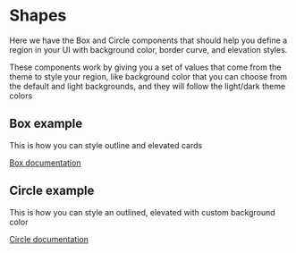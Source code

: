 
<Meta title='Components/Shape/Intro' />

# Shapes

Here we have the Box and Circle components that should help you define a region in your UI with background color, border curve, and elevation styles.

These components work by giving you a set of values that come from the theme to style your region, like background color that you can choose from the default and light backgrounds, and they will follow the light/dark theme colors

## Box example

This is how you can style outline and elevated cards

<Canvas>
  <Story id='components-shape-box--outlined-card' />
</Canvas>

<Canvas>
  <Story id='components-shape-box--elevated-card' />
</Canvas>

[Box documentation](/docs/components-shape-box--default)

## Circle example

This is how you can style an outlined, elevated with custom background color

<Canvas>
  <Story id='components-shape-circle--circular-icon-shape' />
</Canvas>

<Canvas>
  <Story id='components-shape-circle--outlined-circular-icon-shape' />
</Canvas>

<Canvas>
  <Story id='components-shape-circle--elevated-circular-icon-shape' />
</Canvas>

[Circle documentation](/docs/components-shape-circle--default)
